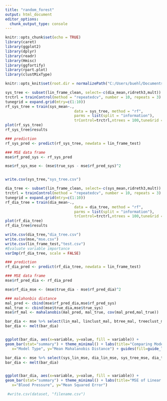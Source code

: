 ---
title: "random_forest"
output: html_document
editor_options: 
  chunk_output_type: console
---

```{r setup, include=FALSE}
knitr::opts_chunk$set(echo = TRUE)
library(caret) 
library(ggplot2)
library(dplyr)
library(readr)
library(Hmisc)
library(ggfortify)
library(rpart.plot)
library(clustMixType)

knitr::opts_knit$set(root.dir = normalizePath("C:/Users/buehl/Documents/classes/senior-research"))
```


```{r}
sys_tree <- subset(lin_frame_clean, select=-c(dia_mean,ridreth3,mult))
trctrl = trainControl(method = "repeatedcv", number = 10, repeats = 3)
tunegrid = expand.grid(mtry=c(1:10))
rf_sys_tree = train(sys_mean~., 
                               data = sys_tree, method = "rf", 
                               parms = list(split = "information"), 
                               trControl=trctrl,ntrees = 100,tuneGrid = tunegrid)
plot(rf_sys_tree)
rf_sys_tree$results

### prediction 
rf_sys_pred <- predict(rf_sys_tree, newdata = lin_frame_test)

### MSE data frame 
mse$rf_pred_sys <- rf_sys_pred

mse$rf_sys_mse <- (mse$true_sys - mse$rf_pred_sys)^2


write.csv(sys_tree,"sys_tree.csv")

```


```{r}
dia_tree <- subset(lin_frame_clean, select=-c(sys_mean,ridreth3,mult))
trctrl = trainControl(method = "repeatedcv", number = 10, repeats = 3)
tunegrid = expand.grid(mtry=c(1:10))
rf_dia_tree = train(dia_mean~., 
                               data = dia_tree, method = "rf", 
                               parms = list(split = "information"), 
                               trControl=trctrl,ntrees = 100,tuneGrid = tunegrid,importance = TRUE)
plot(rf_dia_tree)
rf_dia_tree$results

write.csv(dia_tree,"dia_tree.csv")
write.csv(mse,"mse.csv")
write.csv(lin_frame_test,"test.csv")
#Evaluate variable importance
varImp(rf_dia_tree, scale = FALSE)

### prediction 
rf_dia_pred <- predict(rf_dia_tree, newdata = lin_frame_test)

### MSE data frame 
mse$rf_pred_dia <- rf_dia_pred

mse$rf_dia_mse <- (mse$true_dia - mse$rf_pred_dia)^2

### malahonbis distance 
mal_pred <- cbind(mse$rf_pred_dia,mse$rf_pred_sys)
mal_true <- cbind(mse$true_dia,mse$true_sys)
mse$rf_mal <- mahalanobis(mal_pred, mal_true, cov(mal_pred,mal_true))
```


```{r}
bar_dia <- mse %>% select(lin_mal, linclust_mal, btree_mal, treeclust_mal, las_mal, rf_mal) %>% summarise(linear = mean(lin_mal), cluster_linear = mean(linclust_mal), dtree = mean(btree_mal), cluster_dtree = mean(treeclust_mal), lasso = mean(las_mal), rforest = mean(rf_mal))
bar_dia <- melt(bar_dia)


ggplot(bar_dia, aes(x=variable, y=value, fill = variable)) +
geom_bar(stat="summary") + theme_minimal() + labs(title="Comparing Model Performance in Predicting Blood Pressure by Mahalanobis Distance", 
   x="Model Type", y="Mean Mahalanobis Distance") + guides(fill=guide_legend(title="Model")) + scale_fill_discrete(labels=c("Linear Regression","Linear Regressions with Clustering","Decision Tree", "Decision Tree with Clustering", "Lasso Regression", "Random Forest")) + theme(plot.title = element_text(hjust = 0.5)) + scale_colour_grey() + theme_bw()
```



```{r}
bar_dia <- mse %>% select(sys_lin_mse, dia_lin_mse, sys_tree_mse, dia_tree_mse, btree_sys_mse, btree_dia_mse,sys_las_mse, dia_las_mse, rf_pred_sys,rf_pred_dia) %>% summarise(lin_sys_mse = mean(sys_lin_mse), lin_dia_mse = mean(dia_lin_mse), tree_sys_mse = mean(sys_tree_mse), tree_dia_mse = mean(dia_tree_mse), btree_sys_mse = mean(btree_sys_mse), btree_dia_mse = mean(btree_dia_mse), sys_lass_mse = mean(sys_las_mse), dia_las_mse = mean(dia_las_mse), rf_pred_sys = mean(rf_pred_sys), rf_pred_dia = mean(rf_pred_dia))
bar_dia <- melt(bar_dia)


ggplot(bar_dia, aes(x=variable, y=value, fill = variable)) +
geom_bar(stat="summary") + theme_minimal() + labs(title="MSE of Linear Regression Prediction for Systolic and Diastolic Blood Pressure", 
   x="Blood Pressure", y="Mean Squared Error")
```

```{r}
 #write.csv(dataset, "filename.csv")
```

